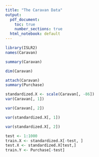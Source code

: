 ```yaml
---
title: "The Caravan Data"
output:
  pdf_document:
    toc: true
    number_sections: true
  html_notebook: default
---
```


```{=latex}
\section{Load the Data}
```


```r
library(ISLR2)
names(Caravan)
```



```r
summary(Caravan)
```
```r
dim(Caravan)
```

```r
attach(Caravan)
summary(Purchase)
```

```r
standardized.X <- scale(Caravan[, -86])
var(Caravan[, 1])
```

```r
var(Caravan[, 2])
```

```r
var(standardized.X[, 1])
```

```r
var(standardized.X[, 2])
```

```r
test <- 1:1000
train.X <- standardized.X[-test, ]
test.X <- standardized.X[test,]
train.Y <- Purchase[-test]

```
















